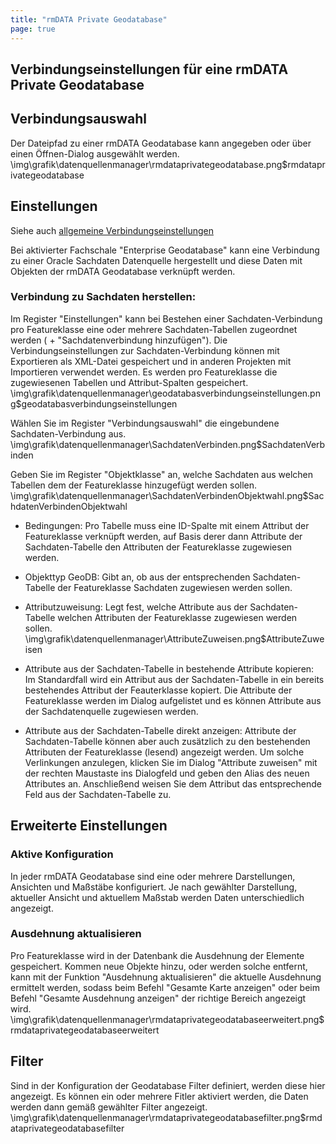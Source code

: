 ```yaml
---
title: "rmDATA Private Geodatabase"
page: true
---
```

## Verbindungseinstellungen f&#252;r eine rmDATA Private Geodatabase

## Verbindungsauswahl
Der Dateipfad zu einer rmDATA Geodatabase kann angegeben oder &#252;ber einen &#214;ffnen-Dialog ausgew&#228;hlt werden.<Image>\img\grafik\datenquellenmanager\rmdataprivategeodatabase.png$rmdataprivategeodatabase</Image>

## Einstellungen
Siehe auch [allgemeine Verbindungseinstellungen](../datenquellenmanager/verbindungseinstellungen)


Bei aktivierter Fachschale &quot;Enterprise Geodatabase&quot; kann eine Verbindung zu einer Oracle Sachdaten Datenquelle hergestellt und diese Daten mit Objekten der rmDATA Geodatabase verkn&#252;pft werden.
### Verbindung zu Sachdaten herstellen:
Im Register &quot;Einstellungen&quot; kann bei Bestehen einer Sachdaten-Verbindung pro Featureklasse eine oder mehrere Sachdaten-Tabellen zugeordnet werden ( <Border>+</Border>  &quot;Sachdatenverbindung hinzuf&#252;gen&quot;).
Die Verbindungseinstellungen zur Sachdaten-Verbindung k&#246;nnen mit  <Border>Exportieren</Border>  als XML-Datei gespeichert und in anderen Projekten mit  <Border>Importieren</Border>  verwendet werden. Es werden pro Featureklasse die zugewiesenen Tabellen und Attribut-Spalten gespeichert.<Image>\img\grafik\datenquellenmanager\geodatabasverbindungseinstellungen.png$geodatabasverbindungseinstellungen</Image>

W&#228;hlen Sie im Register &quot;Verbindungsauswahl&quot; die eingebundene Sachdaten-Verbindung aus.<Image>\img\grafik\datenquellenmanager\SachdatenVerbinden.png$SachdatenVerbinden</Image>

Geben Sie im Register &quot;Objektklasse&quot; an, welche Sachdaten aus welchen Tabellen dem der Featureklasse hinzugef&#252;gt werden sollen.<Image>\img\grafik\datenquellenmanager\SachdatenVerbindenObjektwahl.png$SachdatenVerbindenObjektwahl</Image>

- Bedingungen: Pro Tabelle muss eine ID-Spalte mit einem Attribut der Featureklasse verkn&#252;pft werden, auf Basis derer dann Attribute der Sachdaten-Tabelle den Attributen der Featureklasse zugewiesen werden.

- Objekttyp GeoDB: Gibt an, ob aus der entsprechenden Sachdaten-Tabelle der Featureklasse Sachdaten zugewiesen werden sollen.

- Attributzuweisung: Legt fest, welche Attribute aus der Sachdaten-Tabelle welchen Attributen der Featureklasse zugewiesen werden sollen.<Image>\img\grafik\datenquellenmanager\AttributeZuweisen.png$AttributeZuweisen</Image>


- Attribute aus der Sachdaten-Tabelle in bestehende Attribute kopieren: Im Standardfall wird ein Attribut aus der Sachdaten-Tabelle in ein bereits bestehendes Attribut der Feauterklasse kopiert. Die Attribute der Featureklasse werden im Dialog aufgelistet und es k&#246;nnen Attribute aus der Sachdatenquelle zugewiesen werden. 

- Attribute aus der Sachdaten-Tabelle direkt anzeigen: Attribute der Sachdaten-Tabelle k&#246;nnen aber auch zus&#228;tzlich zu den bestehenden Attributen der Featureklasse (lesend) angezeigt werden. Um solche Verlinkungen anzulegen, klicken Sie im Dialog &quot;Attribute zuweisen&quot; mit der rechten Maustaste ins Dialogfeld und geben den Alias des neuen Attributes an. Anschlie&#223;end weisen Sie dem Attribut das entsprechende Feld aus der Sachdaten-Tabelle zu.




## Erweiterte Einstellungen
### Aktive Konfiguration
In jeder rmDATA Geodatabase sind eine oder mehrere Darstellungen, Ansichten und Ma&#223;st&#228;be konfiguriert. Je nach gew&#228;hlter Darstellung, aktueller Ansicht  und aktuellem Ma&#223;stab werden Daten unterschiedlich angezeigt.
### Ausdehnung aktualisieren
Pro Featureklasse wird in der Datenbank die Ausdehnung der Elemente gespeichert. Kommen neue Objekte hinzu, oder werden solche entfernt, kann mit der Funktion &quot;Ausdehnung aktualisieren&quot; die aktuelle Ausdehnung ermittelt werden, sodass beim Befehl &quot;Gesamte Karte anzeigen&quot; oder beim Befehl &quot;Gesamte Ausdehnung anzeigen&quot; der richtige Bereich angezeigt wird.<Image>\img\grafik\datenquellenmanager\rmdataprivategeodatabaseerweitert.png$rmdataprivategeodatabaseerweitert</Image>

## Filter
Sind in der Konfiguration der Geodatabase Filter definiert, werden diese hier angezeigt. Es k&#246;nnen ein oder mehrere Fitler aktiviert werden, die Daten werden dann gem&#228;&#223; gew&#228;hlter Filter angezeigt.<Image>\img\grafik\datenquellenmanager\rmdataprivategeodatabasefilter.png$rmdataprivategeodatabasefilter</Image>



